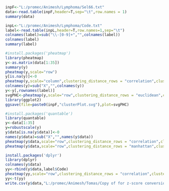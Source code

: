 ```r
inpF<-"L:/promec/Animesh/Lymphoma/Sel66.txt"
data<-read.table(inpF,header=T,sep="\t",row.names = 1)
summary(data)
```

```r
inpL<-"L:/promec/Animesh/Lymphoma/Code.txt"
label<-read.table(inpL,header=T,row.names=1,sep="\t")
colnames(label)=sub("\\-[0-9]+","",colnames(label))
colnames(label)
summary(label)
```

```r
#install.packages('pheatmap')
library(pheatmap)
y<-as.matrix(data[1:35])
summary(y)
pheatmap(y,scale="row")
y[is.na(y)]<-0
pheatmap(y,scale="column",clustering_distance_rows = "correlation",clustering_distance_cols = "correlation")
colnames(y)=sub("X","",colnames(y))
y<-y[,rownames(label)]
svgPHC<-pheatmap(y,scale="row",clustering_distance_rows = "euclidean",clustering_distance_cols = "euclidean",annotation_col = label,fontsize_row=5,fontsize_col=5)
library(ggplot2)
ggsave(file=paste0(inpF,"clusterPlot.svg"),plot=svgPHC)
```

```r
#install.packages('quantable')
library(quantable)
y<-data[1:35]
y=robustscale(y)
y$data[is.na(y$data)]<-0
names(y$data)=sub("X","",names(y$data))
pheatmap(y$data,scale="row",clustering_distance_rows = "correlation",clustering_distance_cols = "correlation",fontsize_row=6)
pheatmap(y$data,scale="row",clustering_distance_rows = "manhattan",clustering_distance_cols = "manhattan",fontsize_row=6,annotation_col = label)
```


```r
install.packages('dplyr')
library(dplyr)
colnames(y$data)
yy<-rbind(y$data,label$Code)
pheatmap(yy,scale="row",clustering_distance_rows = "correlation",clustering_distance_cols = "correlation",fontsize_row=6)
yy<-t(yy)
write.csv(y$data,"L:/promec/Animesh/Tomas/Copy of for z-score conversion (003).csv")
```


